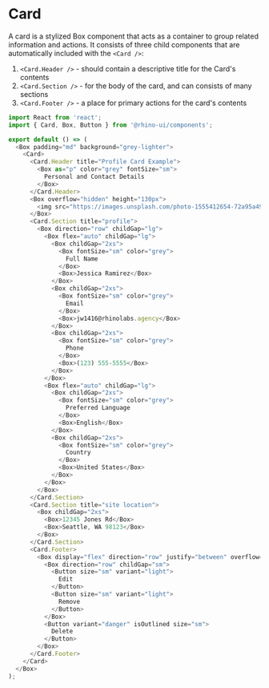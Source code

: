 
<Meta title="Components/Card/Codesandbox" />

# Card

A card is a stylized Box component that acts as a container to group related information and actions.
It consists of three child components that are automatically included with the `<Card />`:

1. `<Card.Header />` - should contain a descriptive title for the Card's contents
1. `<Card.Section />` - for the body of the card, and can consists of many sections
1. `<Card.Footer />` - a place for primary actions for the card's contents

```js codesandbox=rhinolabs-components
import React from 'react';
import { Card, Box, Button } from '@rhino-ui/components';

export default () => (
  <Box padding="md" background="grey-lighter">
    <Card>
      <Card.Header title="Profile Card Example">
        <Box as="p" color="grey" fontSize="sm">
          Personal and Contact Details
        </Box>
      </Card.Header>
      <Box overflow="hidden" height="130px">
        <img src="https://images.unsplash.com/photo-1555412654-72a95a495858?ixlib=rb-1.2.1&ixid=eyJhcHBfaWQiOjEyMDd9&auto=format&fit=crop&w=1000&q=80" />
      </Box>
      <Card.Section title="profile">
        <Box direction="row" childGap="lg">
          <Box flex="auto" childGap="lg">
            <Box childGap="2xs">
              <Box fontSize="sm" color="grey">
                Full Name
              </Box>
              <Box>Jessica Ramirez</Box>
            </Box>
            <Box childGap="2xs">
              <Box fontSize="sm" color="grey">
                Email
              </Box>
              <Box>jw1416@rhinolabs.agency</Box>
            </Box>
            <Box childGap="2xs">
              <Box fontSize="sm" color="grey">
                Phone
              </Box>
              <Box>(123) 555-5555</Box>
            </Box>
          </Box>
          <Box flex="auto" childGap="lg">
            <Box childGap="2xs">
              <Box fontSize="sm" color="grey">
                Preferred Language
              </Box>
              <Box>English</Box>
            </Box>
            <Box childGap="2xs">
              <Box fontSize="sm" color="grey">
                Country
              </Box>
              <Box>United States</Box>
            </Box>
          </Box>
        </Box>
      </Card.Section>
      <Card.Section title="site location">
        <Box childGap="2xs">
          <Box>12345 Jones Rd</Box>
          <Box>Seattle, WA 98123</Box>
        </Box>
      </Card.Section>
      <Card.Footer>
        <Box display="flex" direction="row" justify="between" overflow="hidden" childGap="md">
          <Box direction="row" childGap="sm">
            <Button size="sm" variant="light">
              Edit
            </Button>
            <Button size="sm" variant="light">
              Remove
            </Button>
          </Box>
          <Button variant="danger" isOutlined size="sm">
            Delete
          </Button>
        </Box>
      </Card.Footer>
    </Card>
  </Box>
);
```
